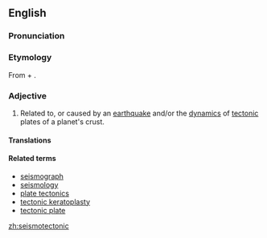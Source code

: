 ==English==

===Pronunciation===

===Etymology===
From {{term|seismo-|lang=en}} + {{term|tectonic|lang=en}}.

===Adjective===
{{en-adj}}

# Related to, or caused by an [[earthquake]] and/or the [[dynamics]] of [[tectonic]] plates of a planet's crust.

====Translations====
{{trans-top}}
{{trans-mid}}
{{trans-bottom}}

====Related terms====
*[[seismograph]]
*[[seismology]]
*[[plate tectonics]]
*[[tectonic keratoplasty]]
*[[tectonic plate]]

[[zh:seismotectonic]]
